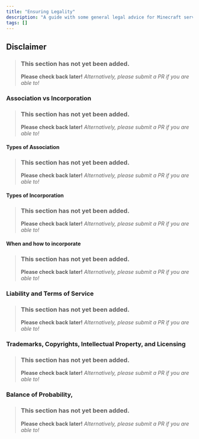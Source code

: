 ```yaml
---
title: "Ensuring Legality"
description: "A guide with some general legal advice for Minecraft servers"
tags: []
---
```


## Disclaimer
> ### This section has not yet been added.
> **Please check back later!** *Alternatively, please submit a PR if you are able to!*
<v comment="The single most important part of the guide. Needs to be very thorough and cover jurisdictions, limitations, limit liability, etc." />

### Association vs Incorporation
> ### This section has not yet been added.
> **Please check back later!** *Alternatively, please submit a PR if you are able to!*
<v comment="Common law and other protections vs getting the real ones" />

#### Types of Association
> ### This section has not yet been added.
> **Please check back later!** *Alternatively, please submit a PR if you are able to!*
<v comment="Legal default positions on sole proprietorship, partnerships, etc." />

#### Types of Incorporation
> ### This section has not yet been added.
> **Please check back later!** *Alternatively, please submit a PR if you are able to!*
<v comment="For profit, not for profit, and why nonprofit is almost never an option" />

#### When and how to incorporate
> ### This section has not yet been added.
> **Please check back later!** *Alternatively, please submit a PR if you are able to!*
<v comment="The point where being unincorporated hinders growth. Also mention fiscal hosts and jurisdiction variance." />

### Liability and Terms of Service
> ### This section has not yet been added.
> **Please check back later!** *Alternatively, please submit a PR if you are able to!*
<v comment="What you can do with a TOS, what you cant, why and when you need one. Also payment stuff, link to payment legality page." />

### Trademarks, Copyrights, Intellectual Property, and Licensing
> ### This section has not yet been added.
> **Please check back later!** *Alternatively, please submit a PR if you are able to!*
<v comment="Default positions, what formal protections allow, when to get them." />

### Balance of Probability, 
> ### This section has not yet been added.
> **Please check back later!** *Alternatively, please submit a PR if you are able to!*
<v comment="If you are not giant, people will probably not sue you. Its expensive. But dont do something so crazy as to become an exception to that." />